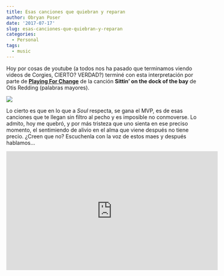 ```yaml
---
title: Esas canciones que quiebran y reparan
author: Obryan Poser
date: '2017-07-17'
slug: esas-canciones-que-quiebran-y-reparan
categories:
  - Personal
tags:
  - music
---
```


Hoy por cosas de youtube (a todos nos ha pasado que terminamos viendo videos de Corgies, CIERTO? VERDAD?) terminé con esta interpretación por parte de [**Playing For Change**](http://playingforchange.com/) de la canción **Sittin' on the dock of the bay** de Otis Redding (palabras mayores).

![](/img/boat.jpg)

Lo cierto es que en lo que a *Soul* respecta, se gana el MVP, es de esas canciones que te llegan sin filtro al pecho y es imposible no conmoverse. Lo admito, hoy me quebró, y por más tristeza que uno sienta en ese preciso momento, el sentimiendo de alivio en el alma que viene después no tiene precio. ¿Creen que no? Escuchenla con la voz de estos maes y después hablamos...

<iframe width="560" height="315" src="https://www.youtube.com/embed/Es3Vsfzdr14" frameborder="0" allowfullscreen></iframe>

[^1]: A la luz de mis propios criterios, lo que hace aún más cerrado el asunto
